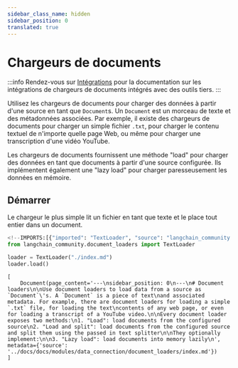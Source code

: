 ```yaml
---
sidebar_class_name: hidden
sidebar_position: 0
translated: true
---
```


# Chargeurs de documents

:::info
Rendez-vous sur [Intégrations](/docs/integrations/document_loaders/) pour la documentation sur les intégrations de chargeurs de documents intégrés avec des outils tiers.
:::

Utilisez les chargeurs de documents pour charger des données à partir d'une source en tant que `Document`s. Un `Document` est un morceau de texte et des métadonnées associées. Par exemple, il existe des chargeurs de documents pour charger un simple fichier `.txt`, pour charger le contenu textuel de n'importe quelle page Web, ou même pour charger une transcription d'une vidéo YouTube.

Les chargeurs de documents fournissent une méthode "load" pour charger des données en tant que documents à partir d'une source configurée. Ils implémentent également une "lazy load" pour charger paresseusement les données en mémoire.

## Démarrer

Le chargeur le plus simple lit un fichier en tant que texte et le place tout entier dans un document.

```python
<!--IMPORTS:[{"imported": "TextLoader", "source": "langchain_community.document_loaders", "docs": "https://api.python.langchain.com/en/latest/document_loaders/langchain_community.document_loaders.text.TextLoader.html", "title": "Document loaders"}]-->
from langchain_community.document_loaders import TextLoader

loader = TextLoader("./index.md")
loader.load()
```

```output
[
    Document(page_content='---\nsidebar_position: 0\n---\n# Document loaders\n\nUse document loaders to load data from a source as `Document`\'s. A `Document` is a piece of text\nand associated metadata. For example, there are document loaders for loading a simple `.txt` file, for loading the text\ncontents of any web page, or even for loading a transcript of a YouTube video.\n\nEvery document loader exposes two methods:\n1. "Load": load documents from the configured source\n2. "Load and split": load documents from the configured source and split them using the passed in text splitter\n\nThey optionally implement:\n\n3. "Lazy load": load documents into memory lazily\n', metadata={'source': '../docs/docs/modules/data_connection/document_loaders/index.md'})
]
```
